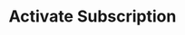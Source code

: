 ---
openapi: /openapi.json POST /plans/{plan-id}/activate
title: Activate Subscription
description: Activate a subscription with the plan Id.
---